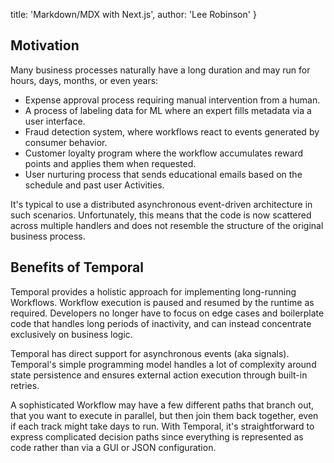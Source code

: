   title: 'Markdown/MDX with Next.js',
  author: 'Lee Robinson'
}

## Motivation

Many business processes naturally have a long duration and may run for hours, days, months, or even years:

- Expense approval process requiring manual intervention from a human.
- A process of labeling data for ML where an expert fills metadata via a user interface.
- Fraud detection system, where workflows react to events generated by consumer behavior.
- Customer loyalty program where the workflow accumulates reward points and applies them when requested.
- User nurturing process that sends educational emails based on the schedule and past user Activities.

It's typical to use a distributed asynchronous event-driven architecture in such scenarios. Unfortunately, this means that the code is now scattered across multiple handlers and does not resemble the structure of the original business process.

## Benefits of Temporal

Temporal provides a holistic approach for implementing long-running Workflows. Workflow execution is paused and resumed by the runtime as required. Developers no longer have to focus on edge cases and boilerplate code that handles long periods of inactivity, and can instead concentrate exclusively on business logic.

Temporal has direct support for asynchronous events (aka signals). Temporal's simple programming model handles a lot of complexity around state persistence and ensures external action execution through built-in retries.

A sophisticated Workflow may have a few different paths that branch out, that you want to execute in parallel, but then join them back together, even if each track might take days to run. With Temporal, it's straightforward to express complicated decision paths since everything is represented as code rather than via a GUI or JSON configuration.
